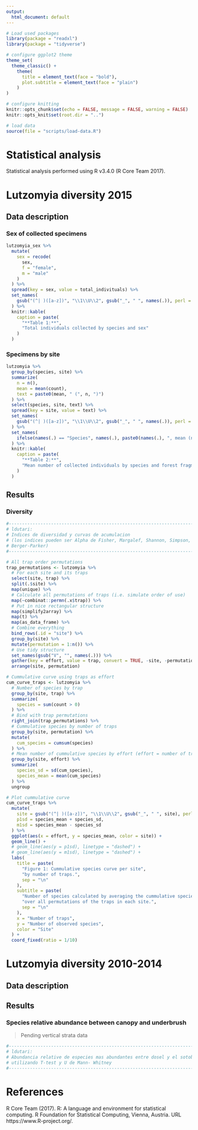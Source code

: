 ```yaml
---
output:
  html_document: default
---
```



```r
# Load used packages
library(package = "readxl")
library(package = "tidyverse")

# configure ggplot2 theme
theme_set(
  theme_classic() +
    theme(
      title = element_text(face = "bold"),
      plot.subtitle = element_text(face = "plain")
    )
)

# configure knitting
knitr::opts_chunk$set(echo = FALSE, message = FALSE, warning = FALSE)
knitr::opts_knit$set(root.dir = "..")
```


```r
# load data
source(file = "scripts/load-data.R")
```


# Statistical analysis

Statistical analysis performed using R v3.4.0 (R Core Team 2017).




# Lutzomyia diversity 2015

## Data description

### Sex of collected specimens

```r
lutzomyia_sex %>%
  mutate(
    sex = recode(
      sex,
      f = "female",
      m = "male"
    )
  ) %>%
  spread(key = sex, value = total_indivituals) %>%
  set_names(
    gsub("(^| )([a-z])", "\\1\\U\\2", gsub("_", " ", names(.)), perl = TRUE)
  ) %>%
  knitr::kable(
    caption = paste(
      "**Table 1:**",
      "Total individuals collected by species and sex" 
    )
  )
```


### Specimens by site

```r
lutzomyia %>%
  group_by(species, site) %>%
  summarize(
    n = n(),
    mean = mean(count),
    text = paste0(mean, " (", n, ")")
  ) %>%
  select(species, site, text) %>%
  spread(key = site, value = text) %>%
  set_names(
    gsub("(^| )([a-z])", "\\1\\U\\2", gsub("_", " ", names(.)), perl = TRUE)
  ) %>%
  set_names(
    ifelse(names(.) == "Species", names(.), paste0(names(.), ", mean (n)"))
  ) %>%
  knitr::kable(
    caption = paste(
      "**Table 2:**",
      "Mean number of collected individuals by species and forest fragmentation"
    )
  )
```


## Results


### Diversity

```r
#------------------------------------------------------------------------------*
# ldutari:
# Indices de diversidad y curvas de acumulacion
# (los indices pueden ser Alpha de Fisher, Margalef, Shannon, Simpson,
# Berger-Parker)
#------------------------------------------------------------------------------*

# All trap order permutations
trap_permutations <- lutzomyia %>%
  # For each site and its traps
  select(site, trap) %>%
  split(.$site) %>%
  map(unique) %>%
  # Calculate all permutations of traps (i.e. simulate order of use)
  map(~combinat::permn(.x$trap)) %>%
  # Put in nice rectangular structure
  map(simplify2array) %>%
  map(t) %>%
  map(as_data_frame) %>%
  # Combine everything
  bind_rows(.id = "site") %>%
  group_by(site) %>%
  mutate(permutation = 1:n()) %>%
  # Use tidy structure
  set_names(gsub("V", "", names(.))) %>%
  gather(key = effort, value = trap, convert = TRUE, -site, -permutation) %>%
  arrange(site, permutation)
```



```r
# Cummulative curve using traps as effort
cum_curve_traps <- lutzomyia %>%
  # Number of species by trap
  group_by(site, trap) %>%
  summarize(
    species = sum(count > 0)
  ) %>%
  # Bind with trap permutations
  right_join(trap_permutations) %>%
  # Cummulative species by number of traps
  group_by(site, permutation) %>%
  mutate(
    cum_species = cumsum(species)
  ) %>%
  # Mean number of cummulative species by effort (effort = number of traps)
  group_by(site, effort) %>%
  summarize(
    species_sd = sd(cum_species),
    species_mean = mean(cum_species)
  ) %>%
  ungroup
```



```r
# Plot cummulative curve
cum_curve_traps %>%
  mutate(
    site = gsub("(^| )([a-z])", "\\1\\U\\2", gsub("_", " ", site), perl = TRUE),
    p1sd = species_mean + species_sd,
    m1sd = species_mean - species_sd
  ) %>%
  ggplot(aes(x = effort, y = species_mean, color = site)) +
  geom_line() +
  # geom_line(aes(y = p1sd), linetype = "dashed") +
  # geom_line(aes(y = m1sd), linetype = "dashed") +
  labs(
    title = paste(
      "Figure 1: Cummulative species curve per site",
      "by number of traps.",
      sep = "\n"
    ),
    subtitle = paste(
      "Number of species calculated by averaging the cummulative species",
      "over all permutations of the traps in each site.",
      sep = "\n"
    ),
    x = "Number of traps",
    y = "Number of observed species",
    color = "Site"
  ) +
  coord_fixed(ratio = 1/10)
```



# Lutzomyia diversity 2010-2014

## Data description


## Results

### Species relative abundance between canopy and underbrush

> Pending vertical strata data

```r
#------------------------------------------------------------------------------*
# ldutari:
# Abundancia relative de especies mas abundantes entre dosel y el sotobosque,
# utilizando T-test y U de Mann- Whitney
#------------------------------------------------------------------------------*
```



# References

R Core Team (2017). R: A language and environment for statistical computing. R Foundation for
  Statistical Computing, Vienna, Austria. URL https://www.R-project.org/.
